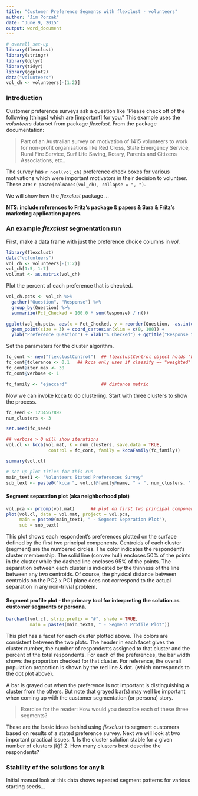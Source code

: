 ```yaml
---
title: "Customer Preference Segments with flexclust - volunteers"
author: "Jim Porzak"
date: "June 9, 2015"
output: word_document
---
```


```r
# overall set-up 
library(flexclust)
library(stringr)
library(dplyr)
library(tidyr)
library(ggplot2)
data("volunteers")
vol_ch <- volunteers[-(1:2)]
```

### Introduction 

Customer preference surveys ask a question like "Please check off of the following [things] which are [important] 
for you." This example uses the _volunteers_ data set from package _flexclust_. From the package documentation: 

> Part of an Australian survey on motivation of 1415 volunteers to work for non-profit organisations like Red Cross, State Emergency Service, Rural Fire Service, Surf Life Saving, Rotary, Parents and Citizens Associations, etc.. 

The survey has `r ncol(vol_ch)` preference check boxes for various motivations which were important motivators in their decision to volunteer. These are: `r paste(colnames(vol_ch), collapse = ", ")`.

We will show how the _flexclust_ package ...

**NTS: include references to Fritz's package & papers & Sara & Fritz's marketing application papers.**

### An example _flexclust_ segmentation run

First, make a data frame with just the preference choice columns in _vol_.
``` r
library(flexclust)
data("volunteers")
vol_ch <- volunteers[-(1:2)]
vol_ch[1:5, 1:7]
vol.mat <- as.matrix(vol_ch)
```

Plot the percent of each preference that is checked.

``` r
vol_ch.pcts <- vol_ch %>% 
  gather("Question", "Response") %>% 
  group_by(Question) %>% 
  summarize(Pct_Checked = 100.0 * sum(Response) / n())

ggplot(vol_ch.pcts, aes(x = Pct_Checked, y = reorder(Question, -as.integer(Question)))) + 
  geom_point(size = 3) + coord_cartesian(xlim = c(0, 100)) +
  ylab("Preference Question") + xlab("% Checked") + ggtitle("Response to Each Preference")
```

Set the parameters for the cluster algorithm.
``` r
fc_cont <- new("flexclustControl")  ## flexclustControl object holds "hyperparameters"
fc_cont@tolerance <- 0.1   ## kcca only uses if classify == "weighted"
fc_cont@iter.max <- 30
fc_cont@verbose <- 1

fc_family <- "ejaccard"             ## distance metric
```
Now we can invoke kcca to do clustering. Start with three clusters to show the process.
``` r
fc_seed <- 1234567892
num_clusters <- 3

set.seed(fc_seed)

## verbose > 0 will show iterations
vol.cl <- kcca(vol.mat, k = num_clusters, save.data = TRUE,
                control = fc_cont, family = kccaFamily(fc_family))

summary(vol.cl)
```

``` r
# set up plot titles for this run
main_text1 <- "Volunteers Stated Preferences Survey" 
sub_text <- paste0("kcca ", vol.cl@family@name, " - ", num_clusters, " clusters (seed = ", fc_seed, ")")

```
#### Segment separation plot (aka neighborhood plot) 

``` r
vol.pca <- prcomp(vol.mat)      ## plot on first two principal components
plot(vol.cl, data = vol.mat, project = vol.pca,
     main = paste0(main_text1, " - Segment Seperation Plot"), 
     sub = sub_text)
```

This plot shows each respondent's preferences plotted on the surface defined by the first two principal components.
Centroids of each cluster (segment) are the numbered circles. The color indicates the respondent's cluster membership. The solid line (convex hull) encloses 50% of the points in the cluster while the dashed line encloses 95% of the points. The separation between each cluster is indicated by the thinness of the line between any two centroids. Of course, the physical distance between centroids on the PC2 x PC1 plane does not correspond to the actual separation in any non-trivial problem.

#### Segment profile plot - the primary tool for interpreting the solution as customer segments or persona.

``` r
barchart(vol.cl, strip.prefix = "#", shade = TRUE,
         main = paste0(main_text1, " - Segment Profile Plot"))
```


This plot has a facet for each cluster plotted above. The colors are consistent between the two plots. The header in each facet gives the cluster number, the number of respondents assigned to that cluster and the percent of the total respondents. For each of the preferences, the bar width shows the proportion checked for that cluster. For reference, the overall population proportion is shown by the red line & dot. (which corresponds to the dot plot above). 

A bar is grayed out when the preference is not important is distinguishing a cluster from the others. But note that grayed bar(s) may well be important when coming up with the customer segmentation (or persona) story.

> Exercise for the reader: How would you describe each of these three segments?

These are the basic ideas behind using _flexclust_ to segment customers based on results of a stated preference survey.
Next we will look at two important practical issues:
1. Is the cluster solution stable for a given number of clusters (k)?
2. How many clusters best describe the respondents?

### Stability of the solutions for any k
Initial manual look at this data shows repeated segment patterns for various starting seeds...

